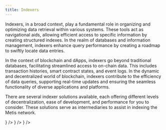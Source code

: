 ```yaml
---
title: Indexers
---
```



Indexers, in a broad context, play a fundamental role in organizing and optimizing data retrieval within various systems. These tools act as navigational aids, allowing efficient access to specific information by creating structured indexes. In the realm of databases and information management, indexers enhance query performance by creating a roadmap to swiftly locate data entries.

In the context of blockchain and dApps, indexers go beyond traditional databases, facilitating streamlined access to on-chain data. This includes transaction histories, smart contract states, and event logs. In the dynamic and decentralized world of blockchain, indexers contribute to the efficiency of data queries, supporting real-time updates and ensuring the seamless functionality of diverse applications and platforms.

There are several indexer solutions available, each offering different levels of decentralization, ease of development, and performance for you to consider. These solutions serve as intermediaries to assist in indexing the Metis network.

<Cards className="sm:grid-cols-3">
  <Card title="0xgraph" href="indexers/0xgraph" icon={<Database />} />
  <Card title="Envio" href="indexers/envio" icon={<Boxes />} />
  <Card title="Flair" href="indexers/flair" icon={<Layers />} />
</Cards>

